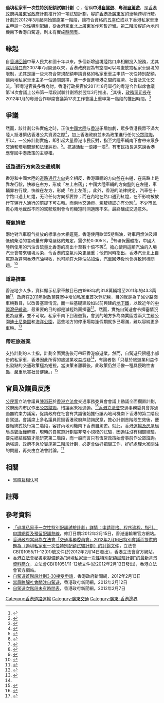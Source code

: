 '''過境私家車一次性特別配額試驗計劃'''（{{lang-en|Ad Hoc Quota Trial Scheme for Cross Boundary Private Cars}}），俗稱'''中港[[自駕遊|自駕遊]]'''、'''粵港[[自駕遊|自駕遊]]'''，是[[香港政府|香港政府]]與[[廣東省政府|廣東省政府]]計劃推行的一項試驗計劃，容許[[香港|香港]]及[[廣東省|廣東省]]的車輛跨境行駛。計劃於2012年3月起開始實施第一階段，讓符合資格的五座位或以下香港私家車車主申請一次性特別配額，從香港駕車北上廣東省作短暫逗留。第二階段容許內地司機南下香港自駕遊，則未有實施[[時間表|時間表]]。

==緣起==
自[[香港回歸|香港回歸]]中華人民共和國十年以來，多個新增過境陸路口岸相繼投入服務，尤其[[深圳灣口岸|深圳灣口岸]]2007年7月開通以來，香港政府認為有空間可以考慮放寬私家車過境的限制，尤其是讓一些未符合常規配額申請資格的私家車車主申請一次性特別配額，讓兩地私家車車主多一個通關選擇，進一步促進粵港之間的經濟、社會及文化交流。<ref>{{cite web
|url         =http://www.info.gov.hk/gia/general/200812/17/P200812170152.htm
|title       =立法會六題：跨境私家車特別配額
|author      =香港政府新聞公報
|date        =2008年12月17日（星期三）香港時間14時38分
|publisher   =香港政府新聞網
|location    =香港
|language    =zh-tw
|accessdate  =2012-02-18
}}</ref>經粵港官員多番商討，[[香港特別行政區行政長官|香港行政長官]]於2011年8月舉行的[[粵港合作聯席會議|粵港合作聯席會議]]第14次會議上公布第一階段試驗計劃將於翌年3月推出。<ref>{{cite web|url=http://www.info.gov.hk/gia/general/201108/23/P201108230251.htm |title       =行政長官在粵港合作聯席會議第十四次會議後會見傳媒談話全文（附圖／短片） |author      =香港政府新聞公報 |date        =2011年8月23日（星期二）香港時間18時16分 |publisher   =香港政府新聞網 |location=香港 |language=zh-tw |accessdate  =2012-02-18 }}</ref>其後，[[香港特別行政區政務司司長|政務司司長]]在2012年1月的粵港合作聯席會議第17次工作會議上重申第一階段的推出時間。<ref>{{cite web
|url         =http://www.info.gov.hk/gia/general/201201/09/P201201090341.htm
|title       =粵港合作聯席會議第十七次工作會議在香港舉行（附圖／短片）
|author      =香港政府新聞公報
|date        =2012年1月9日（星期一）香港時間15時31分
|publisher   =香港政府新聞網
|location    =香港
|language    =zh-tw
|accessdate  =2012-02-18
}}</ref>

==爭議==
然而，該計劃公佈實施之時，正值[[中國大陸|中國大陸]]与[[香港|香港]]矛盾加劇，眾多香港民眾不滿大陸人抵港擠佔香港公共資源之際<ref>{{cite web
 |url        = http://www.isunaffairs.com/?p=2685
 |title      = 蝗狗演義——中港融合的深層次矛盾
 |author     = 雨文
 |date       = 2012-02-13
 |publisher  = 陽光時務全媒體電子雜誌
 |location   = 香港
 |language   = zh-tw
 |accessdate = 2012-02-18
}}{{dead link|date=2018年4月 |bot=InternetArchiveBot |fix-attempted=yes }}</ref>，加上香港政府並未為政策進行任何[[公眾諮詢|公眾諮詢]]，所以，一公佈計劃實施，即引起大量香港市民反對，指至大陸車輛南下會帶來眾多交通和環境問題和法律糾紛。<ref>{{cite web
|url=http://www.inmediahk.net/node/1012293 |title       =車毀人亡：中港自駕遊計劃必須立即停止！ |publisher=反對香港被規劃行動組 |date=2012-02-01 |publisher   =香港獨立媒體網站 |location    =香港
|language=zh-tw |accessdate  =2012-02-18
|quote       =...我們可以預視到，深圳廣州現時的交通文化，將會嚴重衝擊全港的交通系統：我們香港第一個小悅悅亦將會很快誕生...喝止三月就會實施的「自駕行」政策，不要讓我們的道路淪陷，不要讓我們的下一代受不必要的苦楚!
}}</ref>。抗議活動一浪接一浪<ref>{{cite web|url=http://the-sun.on.cc/cnt/news/20120212/00407_033.html |title=反自駕遊力阻「雙非直通車」|author      =太陽報訊 |date=2012年02月12日(日)
|publisher=太陽報 |location    =香港 |language    =zh-tw |accessdate  =2012-02-18
}}</ref>，有市民指長遠來說香港應奪回中港政策的主導權。
<!--
[[文汇报|文汇报]]有評論指，反對者將事情政治化、妖魔化，誇大計劃的負面影響，並指中港融合乃大勢所趨，批評[[吳志森|吳志森]]和[[蘋果日報|蘋果日報]]「煽動搞文革」和「逢中港融合必反」<ref>{{cite news|url=http://paper.wenweipo.com/2012/02/15/HK1202150016.htm |title=來論：吳志森煽動搞文革 《蘋果日報》逢融合必反 |work=香港文匯報 |date=2012-02-15}}</ref>。-->

===道路通行方向及交通規則===
香港和中國大陸的[[道路通行方向|道路通行方向]]完全相反，香港車輛的方向盤在右邊，在馬路上是靠左行駛，快線在右方，形成「左上右落」；中國大陸車輛的方向盤則在左邊，車輛靠右行駛，快線在左方，形成「右上左落」。此外，香港的法律規定，汽車在十字路口遇上紅燈，无论任何方向都要停；而在內地在路口遇到紅燈，在不影响被放行车辆行人通行的前提下可右轉。而兩地交通燈、駕駛標誌亦有分別<ref>{{cite news |author=沈帥青 |work=香港經濟日報 |url=http://www.hket.com/eti/article/898c589a-43b7-4af5-ad52-300698b5610d-496713?cgs=&source=print&printable=true |title=做好自駕遊教育 免再掀中港罵戰 |date=2012-02-07 }}{{Dead link|date=2018年8月 |bot=InternetArchiveBot |fix-attempted=yes }}</ref>。不少市民擔心兩地截然不同的駕駛規則會令司機短时间適應不來，最終釀成交通意外。

===廢氣排放===
兩地對汽車廢气排放的標準亦大相逕庭。香港使用歐盟5期燃油，對車用燃油及超低硫柴油的含硫量有非常嚴格的規定，需少於0.005%。<ref>{{cite web|title=內地使用之燃料含硫量大 中港跨境自駕遊加劇空氣污染 |url=http://greensense.org.hk/2012/02/cross-boundary-private-cars-air-pollution/ |publisher=環保觸角}}</ref>有環保團體指，中國大陸所使用的汽油含硫量比香港的高出十至數十倍不等<ref>{{cite news|title=
對自駕遊的回應 |url=http://www.foe.org.hk/welcome/gettc.asp?id_path=1,%207,%2028,%20150,%204859,%204885 |publisher=香港地球之友 |date=2012-02-14}}</ref>，擔心使用這類汽油的入境汽車會帶來環境污染，令香港的空氣污染更嚴重；他們同時指出，香港汽車北上自駕遊為避開香港汽油稅收，也可能在大陸油站加油，汽車回港後也會導致同樣問題。<ref>{{cite news|author=[[吳志森|吳志森]] |url=http://www.mediachinese.com/node/48782 |title=展開一場轟轟烈烈的反“自駕遊”運動 |work=明報 |date=2012-02-14}}</ref>

===道路擠塞===
香港地少人多，資料顯示私家車數目已由1998年的31.8萬輛增至2011年的43.3萬輛<ref>{{cite news|url=http://www.singpao.com/yl/sl/201202/t20120220_333380.html|title=粵港自駕遊 今日非適宜|work=香港成报|date=2012-02-20|deadurl=yes|archiveurl=https://web.archive.org/web/20120224035406/http://www.singpao.com/yl/sl/201202/t20120220_333380.html|archivedate=2012-02-24}}</ref>，政府在[[2011年至2012年度香港政府財政預算案|2011年財政預算案]]中增加私家車首次登記稅，目的就是為了減少路面車輛數目，以改善塞車情況，而一些基礎建設如以前興建的[[地下鐵|地下鐵]]，以致近年的[[中環灣仔繞道|中環灣仔繞道]]，最重要的目的都是減輕路面擠塞<ref>{{cite news |title=反身粵港自駕遊 |url=http://www.hket.com/eti/article/778ac998-cef8-4c9b-9f2b-bd5727d970ef-466484 |work=香港經濟日報 |author=林輝 |date=2012-02-04 }}{{Dead link|date=2018年8月 |bot=InternetArchiveBot |fix-attempted=yes }}</ref>。然而，實施自駕遊會令擠塞情況更為嚴重，並不可取。私家車南下到港遊覽，會到的地方多為商業區或兩大主題公園[[香港迪士尼樂園|迪士尼樂園]]和[[香港海洋公園|海洋公園]]，這些地方的停車場每逢假期就多已爆滿，難以容納更多車輛。<ref name="反自駕">{{cite news |url=http://www.hket.com/eti/article/98e0cf52-a74c-4fc0-9574-adc91c007e5d-860411 |title=急推自駕遊 政策本末倒置 |author=李兆波（香港中文大學酒店及旅遊管理學院會計與財務高級導師） |date=2012-02-16 |work=經濟日報 }}{{Dead link|date=2018年8月 |bot=InternetArchiveBot |fix-attempted=yes }}</ref>

===帶旺旅遊業===
支持計劃的人士指，計劃全面實施後可帶旺香港旅遊業。然而，自駕遊只限極小部份的私家車，香港因此所得的旅遊業收益成疑<ref name="反自駕"/>，有論者指「只基於旅遊業利益作出發點的交通政策極為短視，當決策者離職後，此政策仍然活像一種具侵略性害蟲，嚴重危害社會健康。」<ref>{{cite news |title=未做好配套 自駕遊恐生禍 |url=http://www.hket.com/eti/article/1e8da9a5-8d5f-432b-9ec9-3c7c433839bd-737219 |author=三十會 司馬文 |work=香港經濟日報 |date=2012-02-15 }}{{Dead link|date=2018年8月 |bot=InternetArchiveBot |fix-attempted=yes }}</ref>

==官員及議員反應==
[[公民黨_(香港)|公民黨]]立法會議員[[陳淑莊|陳淑莊]]於[[香港立法會|香港立法會]]交通事務委員會會議上動議全面擱置計劃，政府應向市民作出[[公眾諮詢|公眾諮詢]]，惜議案未獲通過。<ref>{{cite news|url=http://www.civicparty.hk/?q=node/3749 |title=擱置「自駕遊」 保護港人生命健康 公民黨籲市民參加星期日遊行 |publisher=[[香港公民黨|香港公民黨]]}}</ref>[[香港立法會|香港立法會]]交通事務委員會亦通過無約束力議案，促請政府在社會有共識後始推行讓內地司機南下香港的第二階段自駕遊。會議席上多名議員質疑香港政府無諮詢民意，擔心計劃首階段生效後，便要綑綁式執行第二階段，容許內地司機南下香港自駕遊。就此，香港[[運輸及房屋局|運輸及房屋局]]局長[[鄭汝樺|鄭汝樺]]解釋，現時的自駕遊計劃屬非常小規模的試驗，因過往沒有相關經驗，要先總結經驗才能研究第二階段，而一般而言只有恆常政策始會事前作公眾諮詢。她強調，政府不急於實施第二階段計劃，必定會做好把關工作，好好處理大家關注的問題，再交由立法會討論。<ref>{{cite web|url=http://news.sina.com.hk/news/2/1/1/2579694/1.html|title=自駕遊本月公聽會 鄭汝樺：不會硬上馬|work=明報|date=2012-02-17|format=新浪香港網站轉載 - 新聞頻道|location=香港|language=zh-tw|accessdate=2002-02-18}}{{dead link|date=2018年4月 |bot=InternetArchiveBot |fix-attempted=yes }}</ref>

==相關==
*[[駕駛執照#驾照互相认可|驾照互相认可]]

==註釋==
{{reflist|2}}

==參考資料==
*[http://www.td.gov.hk/tc/public_services/licences_and_permits/ad_hoc_quota_scheme_for_cross_boundary_pcs/index.html 「過境私家車一次性特別配額試驗計劃」詳情：申請資格、程序流程、指引、申請網頁及預留配額熱線]，修訂日期:2012年2月15日，香港運輸署官方網站。
*[http://www.legco.gov.hk/yr11-12/chinese/panels/tp/papers/tp0216cb1-1055-1-c.pdf 香港政府當局為立法會「交通事務委員會」2012年2月16日特別會議而提供的題為〈過境私家車一次性特別配額試驗計劃〉的討論文件]，立法會CB(1)1055/11-12(01)號文件(於2012年2月14日發出)，香港立法會官方網站。
*[http://www.legco.gov.hk/yr11-12/chinese/panels/tp/papers/tp0216cb1-1051-c.pdf 香港立法會秘書處擬備題為"過境私家車一次性特別配額試驗計劃"的最新背景資料簡介]，立法會CB(1)1051/11-12號文件(於2012年2月13日發出)，香港立法會官方網站。
*[http://www.news.gov.hk/tc/categories/infrastructure/html/2012/02/20120213_150822.shtml 自駕遊首階段計劃3‧30接受申請]，香港政府新聞網，2012年2月13日
*[http://www.news.gov.hk/tc/categories/infrastructure/html/2012/02/20120212_194538.shtml 當局瞭解社會關注自駕遊]，香港政府新聞網，2012年2月12日
*[http://www.news.gov.hk/tc/categories/infrastructure/html/2012/02/20120207_225246.shtml 自駕遊次階段未有時間表]，香港政府新聞網，2012年2月7日

{{commons|Category:Ad Hoc Quota Trial Scheme for Cross Boundary Private Cars}}

[[Category:香港道路運輸|Category:香港道路運輸]]
[[Category:廣東交通|Category:廣東交通]]
[[Category:廣東-香港邊界|Category:廣東-香港邊界]]
